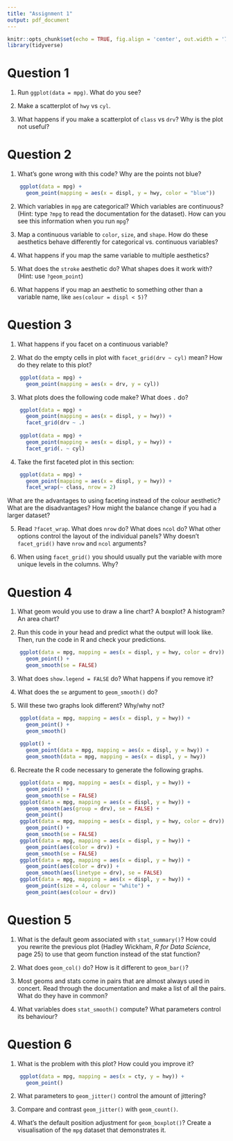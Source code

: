 ```yaml
---
title: "Assignment 1"
output: pdf_document
---
```


```r
knitr::opts_chunk$set(echo = TRUE, fig.align = 'center', out.width = '70%', fig.asp = .70)
library(tidyverse)
```

# Question 1

1.  Run `ggplot(data = mpg)`. What do you see?

2.  Make a scatterplot of `hwy` vs `cyl`.

3.  What happens if you make a scatterplot of `class` vs `drv`? Why is the plot not useful?

# Question 2

1.  What's gone wrong with this code? Why are the points not blue?

```r
    ggplot(data = mpg) + 
      geom_point(mapping = aes(x = displ, y = hwy, color = "blue"))
```
2.  Which variables in `mpg` are categorical? Which variables are continuous? 
    (Hint: type `?mpg` to read the documentation for the dataset). How can you see this information when you run `mpg`?

3.  Map a continuous variable to `color`, `size`, and `shape`. How do these aesthetics behave differently for categorical vs. continuous variables? 
    
4.  What happens if you map the same variable to multiple aesthetics? 

5.  What does the `stroke` aesthetic do? What shapes does it work with? (Hint: use `?geom_point`)
    
6.  What happens if you map an aesthetic to something other than a variable name, like `aes(colour = displ < 5)`?  
    
# Question 3

1.  What happens if you facet on a continuous variable?

2.  What do the empty cells in plot with `facet_grid(drv ~ cyl)` mean? How do they relate to this plot?
    
```r
    ggplot(data = mpg) + 
      geom_point(mapping = aes(x = drv, y = cyl))
```

3.  What plots does the following code make? What does `.` do?

```r
    ggplot(data = mpg) + 
      geom_point(mapping = aes(x = displ, y = hwy)) +
      facet_grid(drv ~ .)
    
    ggplot(data = mpg) + 
      geom_point(mapping = aes(x = displ, y = hwy)) +
      facet_grid(. ~ cyl)
```

4.  Take the first faceted plot in this section:

```r
    ggplot(data = mpg) + 
      geom_point(mapping = aes(x = displ, y = hwy)) + 
      facet_wrap(~ class, nrow = 2)
```

What are the advantages to using faceting instead of the colour aesthetic? What are the disadvantages? How might the balance change if you had a larger dataset?
    
5.  Read `?facet_wrap`. What does `nrow` do? What does `ncol` do? What other options control the layout of the individual panels? Why doesn't `facet_grid()` have `nrow` and `ncol` arguments?

6.  When using `facet_grid()` you should usually put the variable with more unique levels in the columns. Why?

# Question 4

1.  What geom would you use to draw a line chart? A boxplot? A histogram? An area chart?

2.  Run this code in your head and predict what the output will look like. Then, run the code in R and check your predictions.
    
```r
    ggplot(data = mpg, mapping = aes(x = displ, y = hwy, color = drv)) + 
      geom_point() + 
      geom_smooth(se = FALSE)
```

3.  What does `show.legend = FALSE` do?  What happens if you remove it? 

4.  What does the `se` argument to `geom_smooth()` do?


5.  Will these two graphs look different? Why/why not?

```r
    ggplot(data = mpg, mapping = aes(x = displ, y = hwy)) + 
      geom_point() + 
      geom_smooth()
    
    ggplot() + 
      geom_point(data = mpg, mapping = aes(x = displ, y = hwy)) + 
      geom_smooth(data = mpg, mapping = aes(x = displ, y = hwy))
```

6.  Recreate the R code necessary to generate the following graphs.

```r
    ggplot(data = mpg, mapping = aes(x = displ, y = hwy)) + 
      geom_point() + 
      geom_smooth(se = FALSE)
    ggplot(data = mpg, mapping = aes(x = displ, y = hwy)) + 
      geom_smooth(aes(group = drv), se = FALSE) +
      geom_point()
    ggplot(data = mpg, mapping = aes(x = displ, y = hwy, color = drv)) + 
      geom_point() + 
      geom_smooth(se = FALSE)
    ggplot(data = mpg, mapping = aes(x = displ, y = hwy)) + 
      geom_point(aes(color = drv)) + 
      geom_smooth(se = FALSE)
    ggplot(data = mpg, mapping = aes(x = displ, y = hwy)) + 
      geom_point(aes(color = drv)) +
      geom_smooth(aes(linetype = drv), se = FALSE)
    ggplot(data = mpg, mapping = aes(x = displ, y = hwy)) + 
      geom_point(size = 4, colour = "white") + 
      geom_point(aes(colour = drv))
```

# Question 5

1.  What is the default geom associated with `stat_summary()`? How could you rewrite the previous plot (Hadley Wickham, *R for Data Science*, page 25) to use that geom function instead of the stat function?

2.  What does `geom_col()` do? How is it different to `geom_bar()`?

3.  Most geoms and stats come in pairs that are almost always used in concert. Read through the documentation and make a list of all the pairs. What do they have in common?

4.  What variables does `stat_smooth()` compute? What parameters control its behaviour?

# Question 6

1.  What is the problem with this plot? How could you improve it?

```r
    ggplot(data = mpg, mapping = aes(x = cty, y = hwy)) + 
      geom_point()
```

2.  What parameters to `geom_jitter()` control the amount of jittering?

3.  Compare and contrast `geom_jitter()` with `geom_count()`.

4.  What's the default position adjustment for `geom_boxplot()`? Create a visualisation of the `mpg` dataset that demonstrates it.
